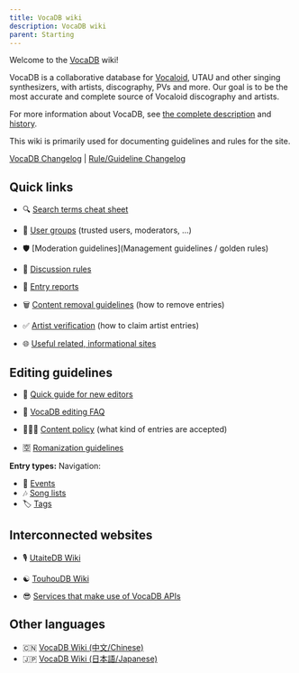 ---
title: VocaDB wiki
description: VocaDB wiki
parent: Starting
---


Welcome to the [VocaDB](http://vocadb.net/) wiki!

VocaDB is a collaborative database for [Vocaloid](https://en.wikipedia.org/wiki/Vocaloid), UTAU and other singing synthesizers, with artists, discography, PVs and more. Our goal is to be the most accurate and complete source of Vocaloid discography and artists.

For more information about VocaDB, see [the complete description](/docs/documentation/vocadb-what-is-it-for) and [history](/docs/documentation/vocadbs-history).

This wiki is primarily used for documenting guidelines and rules for the site.

[VocaDB Changelog](/docs/documentation/vocadb-changelog) | [Rule/Guideline Changelog](/docs/guidelines/rule-changelog)

## Quick links

* 🔍 [Search terms cheat sheet](/docs/documentation/search-terms-cheat-sheet)
* 👥  [User groups](/docs/documentation/user-groups) (trusted users, moderators, ...)
* 🛡️   [Moderation guidelines](Management guidelines / golden rules)
* 💬  [Discussion rules](/docs/guidelines/discussion-rules)

* 🏴 [Entry reports](/docs/guidelines/entry-reports)
* 🗑️  [Content removal guidelines](/docs/guidelines/content-removal-guidelines) (how to remove entries)
* ✅  [Artist verification](/docs/starting/artist-verification) (how to claim artist entries)

* 🌐  [Useful related, informational sites](/docs/other/useful-related-informational-sites/useful-related-informational-sites)

## Editing guidelines

* 👶  [Quick guide for new editors](/docs/guidelines/quick-guide-for-new-editors)
* 🧾  [VocaDB editing FAQ](/docs/guidelines/vocadb-editing-faq)
* 🕵🏻‍♂️ [Content policy](/docs/guidelines/content-policy) (what kind of entries are accepted)

* 🈳 [Romanization guidelines](/docs/guidelines/romanization-guidelines)

**Entry types:**
Navigation:

<Navigation />

* 📅 [Events](/docs/guidelines/events)
* 🎶 [Song lists](/docs/guidelines/song-lists)
* 🏷️ [Tags](/docs/guidelines/tags)

## Interconnected websites

* 🎙️ [UtaiteDB Wiki](/docs/utaitedb)
* ☯︎ [TouhouDB Wiki](/docs/touhoudb)

* 😎 [Services that make use of VocaDB APIs](/docs/documentation/services-that-make-use-of-vocadb-apis)

## Other languages

* 🇨🇳 [VocaDB Wiki (中文/Chinese)](/docs/chinese)
* 🇯🇵 [VocaDB Wiki (日本語/Japanese)](/docs/japanese)